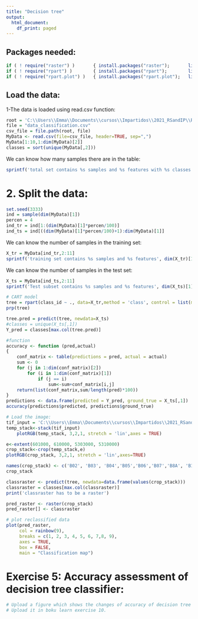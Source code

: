 ---
title: "Decision tree"
output:
  html_document:
    df_print: paged
---

## Packages needed:

```{r, echo=TRUE}
if ( ! require("raster") )       { install.packages("raster");       library("raster")}
if ( ! require("rpart") )        { install.packages("rpart");        library("rpart")}
if ( ! require("rpart.plot") )   { install.packages("rpart.plot");   library("rpart.plot")}
```

## Load the data:

1-The data is loaded using read.csv function:
```{r load csv files, echo=T}
root = 'C:\\Users\\Emma\\Documents\\cursos\\Impartidos\\2021_RSandIP\\R_scripts\\data\\'
file = "data_classification.csv"
csv_file = file.path(root, file)
MyData <- read.csv(file=csv_file, header=TRUE, sep=",")
MyData[1:10,1:dim(MyData)[2]]
classes = sort(unique(MyData[,2]))
```
We can know how many samples there are in the table:
```{r}
sprintf('total set contains %s samples and %s features with %s classes', dim(MyData)[1], dim(MyData)[2],length(classes))
```

# 2. Split the data:
```{r Find the indeces of the samples to training and test:}
set.seed(3333)
ind = sample(dim(MyData)[1])
percen = 4
ind_tr = ind[1:(dim(MyData)[1]*percen/100)]
ind_ts = ind[((dim(MyData)[1]*percen/100)+1):dim(MyData)[1]]
```

We can know the number of samples in the training set:
```{r Select a percentage of the original data and generate training subsets:}
X_tr = MyData[ind_tr,2:11]
sprintf('training set contains %s samples and %s features', dim(X_tr)[1], dim(X_tr)[2])
```

We can know the number of samples in the test set:
```{r Select a percentage of the original data and generate test subsets:}
X_ts = MyData[ind_ts,2:11]
sprintf('Test subset contains %s samples and %s features', dim(X_ts)[1], dim(X_ts)[2])
```

```{r}
# CART model
tree = rpart(class_id ~ ., data=X_tr,method = 'class', control = list(maxdepth = 9))
prp(tree)
```

```{r }
tree.pred = predict(tree, newdata=X_ts)
#classes = unique(X_ts[,1])
Y_pred = classes[max.col(tree.pred)]

#function
accuracy <- function (pred,actual)
{
    conf_matrix <- table(predictions = pred, actual = actual)
    sum <- 0
    for (j in 1:dim(conf_matrix)[2])
        for (i in 1:dim(conf_matrix)[1])
            if (j == i)
                sum<-sum+conf_matrix[i,j]
    return(list(conf_matrix,sum/length(pred)*100))
}
predictions <- data.frame(predicted = Y_pred, ground_true = X_ts[,1])
accuracy(predictions$predicted, predictions$ground_true)
```
```{r We apply the model on the Sentinel-2 image using the predict function and save the results as a new raster:}

# Load the image:
tif_input = 'C:\\Users\\Emma\\Documents\\cursos\\Impartidos\\2021_RSandIP\\R_scripts\\data\\tif\\Sentinel2.tif'
temp_stack<-stack(tif_input)
    plotRGB(temp_stack, 3,2,1, stretch = 'lin',axes = TRUE)
```

```{r Select a tile from the image:}
e<-extent(601000, 610000, 5303000, 5310000)
crop_stack<-crop(temp_stack,e)
plotRGB(crop_stack, 3,2,1, stretch = 'lin',axes=TRUE)
```

```{r Select the bands of the image. ATENTION: the order has to be the same than the ttraining data}
names(crop_stack) <- c('B02', 'B03', 'B04','B05','B06','B07','B8A', 'B11', 'B12')
crop_stack
```

```{r Predict the tile}
classraster <- predict(tree, newdata=data.frame(values(crop_stack)))
classraster = classes[max.col(classraster)]
print('classraster has to be a raster')
```

```{r Tansfor the results to a raster}
pred_raster <- raster(crop_stack)
pred_raster[] <- classraster

# plot reclassified data
plot(pred_raster,
     col = rainbow(9),
     breaks = c(1, 2, 3, 4, 5, 6, 7,8, 9), 
     axes = TRUE,
     box = FALSE,
     main = "Classification map")
```

# Exercise 5: Accuracy assessment of decision tree classifier:
```{r Exercise 5, echo=T}
# Upload a figure which shows the changes of accuracy of decision tree versus the number of training samples of the classifier. Include the number of samples per class used in a figure title.
# Upload it in boku learn exercise 10. 
```
